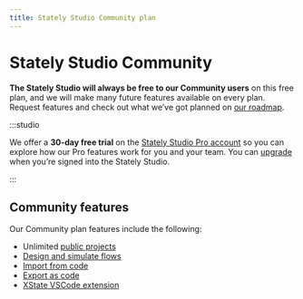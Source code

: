 ```yaml
---
title: Stately Studio Community plan
---
```


# Stately Studio Community

**The Stately Studio will always be free to our Community users** on this free plan, and we will make many future features available on every plan. Request features and check out what we’ve got planned on [our roadmap](https://statelyai.canny.ai).

:::studio

We offer a **30-day free trial** on the [Stately Studio Pro account](/studio-pro-plan) so you can explore how our Pro features work for you and your team. You can [upgrade](/upgrade) when you’re signed into the Stately Studio.

:::

## Community features

Our Community plan features include the following:

- Unlimited [public projects](/projects#change-a-projects-visibility)
- [Design and simulate flows](/#studio-editor)
- [Import from code](/import-from-code)
- [Export as code](/export-as-code)
- [XState VSCode extension](/tools/xstate-vscode-extension)
